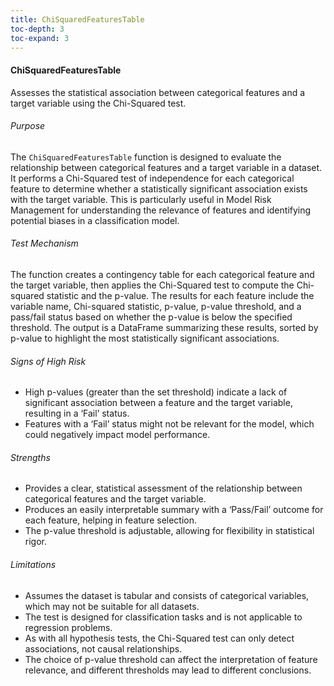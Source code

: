 ```yaml
---
title: ChiSquaredFeaturesTable
toc-depth: 3
toc-expand: 3
---
```







 
#### ChiSquaredFeaturesTable

Assesses the statistical association between categorical features and a target variable using the Chi-Squared test.

###### Purpose

The `ChiSquaredFeaturesTable` function is designed to evaluate the relationship between categorical features and a
target variable in a dataset. It performs a Chi-Squared test of independence for each categorical feature to
determine whether a statistically significant association exists with the target variable. This is particularly
useful in Model Risk Management for understanding the relevance of features and identifying potential biases in a
classification model.

###### Test Mechanism

The function creates a contingency table for each categorical feature and the target variable, then applies the
Chi-Squared test to compute the Chi-squared statistic and the p-value. The results for each feature include the
variable name, Chi-squared statistic, p-value, p-value threshold, and a pass/fail status based on whether the
p-value is below the specified threshold. The output is a DataFrame summarizing these results, sorted by p-value to
highlight the most statistically significant associations.

###### Signs of High Risk

- High p-values (greater than the set threshold) indicate a lack of significant association between a feature and
the target variable, resulting in a 'Fail' status.
- Features with a 'Fail' status might not be relevant for the model, which could negatively impact model
performance.

###### Strengths

- Provides a clear, statistical assessment of the relationship between categorical features and the target variable.
- Produces an easily interpretable summary with a 'Pass/Fail' outcome for each feature, helping in feature
selection.
- The p-value threshold is adjustable, allowing for flexibility in statistical rigor.

###### Limitations

- Assumes the dataset is tabular and consists of categorical variables, which may not be suitable for all datasets.
- The test is designed for classification tasks and is not applicable to regression problems.
- As with all hypothesis tests, the Chi-Squared test can only detect associations, not causal relationships.
- The choice of p-value threshold can affect the interpretation of feature relevance, and different thresholds may
lead to different conclusions.




 